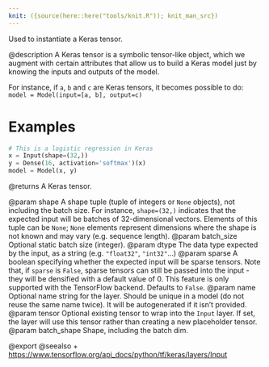 ```yaml
---
knit: ({source(here::here("tools/knit.R")); knit_man_src})
---
```

Used to instantiate a Keras tensor.

@description
A Keras tensor is a symbolic tensor-like object, which we augment with
certain attributes that allow us to build a Keras model just by knowing the
inputs and outputs of the model.

For instance, if `a`, `b` and `c` are Keras tensors,
it becomes possible to do:
`model = Model(input=[a, b], output=c)`

# Examples
```python
# This is a logistic regression in Keras
x = Input(shape=(32,))
y = Dense(16, activation='softmax')(x)
model = Model(x, y)
```

@returns
A Keras tensor.

@param shape A shape tuple (tuple of integers or `None` objects),
    not including the batch size.
    For instance, `shape=(32,)` indicates that the expected input
    will be batches of 32-dimensional vectors. Elements of this tuple
    can be `None`; `None` elements represent dimensions where the shape
    is not known and may vary (e.g. sequence length).
@param batch_size Optional static batch size (integer).
@param dtype The data type expected by the input, as a string
    (e.g. `"float32"`, `"int32"`...)
@param sparse A boolean specifying whether the expected input will be sparse
    tensors. Note that, if `sparse` is `False`, sparse tensors can still
    be passed into the input - they will be densified with a default
    value of 0. This feature is only supported with the TensorFlow
    backend. Defaults to `False`.
@param name Optional name string for the layer.
    Should be unique in a model (do not reuse the same name twice).
    It will be autogenerated if it isn't provided.
@param tensor Optional existing tensor to wrap into the `Input` layer.
    If set, the layer will use this tensor rather
    than creating a new placeholder tensor.
@param batch_shape Shape, including the batch dim.

@export
@seealso
+ <https://www.tensorflow.org/api_docs/python/tf/keras/layers/Input>
